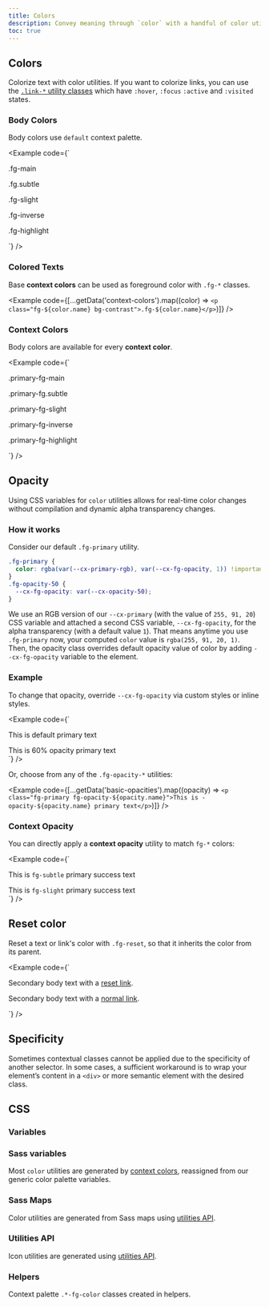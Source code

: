 ```yaml
---
title: Colors
description: Convey meaning through `color` with a handful of color utility classes. Includes support for styling links with hover states, too.
toc: true
---
```



<Callout name="warning-color-assistive-technologies" />

## Colors

Colorize text with color utilities. If you want to colorize links, you can use the [`.link-*` utility classes]([[docsref:/utilities/link]]) which have `:hover`, `:focus` `:active` and  `:visited` states.

### Body Colors

Body colors use `default` context palette.


<Example code={`<p class="fg-main">.fg-main</p>
<p class="fg-subtle">.fg.subtle</p>
<p class="fg-slight">.fg-slight</p>
<p class="fg-inverse bg-inverse">.fg-inverse</p>
<p class="fg-highlight">.fg-highlight</p>`} />

### Colored Texts

Base **context colors** can be used as foreground color with `.fg-*` classes.

<Example code={[...getData('context-colors').map((color) => `<p class="fg-${color.name} bg-contrast">.fg-${color.name}</p>`)]} />

### Context Colors

Body colors are available for every **context color**.

<Example code={`<p class="primary-fg-main">.primary-fg-main</p>
<p class="primary-fg-subtle">.primary-fg.subtle</p>
<p class="primary-fg-slight">.primary-fg-slight</p>
<p class="primary-fg-inverse primary-bg-inverse">.primary-fg-inverse</p>
<p class="primary-fg-highlight">.primary-fg-highlight</p>`} />

## Opacity
Using CSS variables for `color` utilities allows for real-time color changes without compilation and dynamic alpha transparency changes.

### How it works

Consider our default `.fg-primary` utility.

```css
.fg-primary {
  color: rgba(var(--cx-primary-rgb), var(--cx-fg-opacity, 1)) !important;
}
.fg-opacity-50 {
  --cx-fg-opacity: var(--cx-opacity-50);
}
```

We use an RGB version of our `--cx-primary` (with the value of `255, 91, 20`) CSS variable and attached a second CSS variable, `--cx-fg-opacity`, for the alpha transparency (with a default value `1`). That means anytime you use `.fg-primary` now, your computed `color` value is `rgba(255, 91, 20, 1)`. Then, the opacity class overrides default opacity value of color by adding `--cx-fg-opacity` variable to the element.

### Example

To change that opacity, override `--cx-fg-opacity` via custom styles or inline styles.

<Example code={`<div class="fg-primary">This is default primary text</div>
<div style="--cx-fg-opacity: .6;" class="fg-primary">This is 60% opacity primary text</div>`} />

Or, choose from any of the `.fg-opacity-*` utilities:

<Example code={[...getData('basic-opacities').map((opacity) => `<p class="fg-primary fg-opacity-${opacity.name}">This is -opacity-${opacity.name} primary text</p>`)]} />

### Context Opacity

You can directly apply a **context opacity** utility to match `fg-*` colors:

<Example code={`<div class="fg-primary fg-opacity-subtle p-2xsmall">This is <code>fg-subtle</code> primary success text</div>
<div class="fg-primary fg-opacity-slight p-2xsmall">This is <code>fg-slight</code> primary success text</div>`} />

## Reset color

Reset a text or link's color with `.fg-reset`, so that it inherits the color from its parent.

<Example code={`<p class="fg-subtle">
    Secondary body text with a <a href="#" class="fg-reset">reset link</a>.
  </p>
  <p class="fg-subtle">
    Secondary body text with a <a href="#">normal link</a>.
  </p>`} />

## Specificity

Sometimes contextual classes cannot be applied due to the specificity of another selector. In some cases, a sufficient workaround is to wrap your element’s content in a `<div>` or more semantic element with the desired class.

## CSS

<DocsCSS />

### Variables

<DocsCSSVars />

### Sass variables

<DocsSASSVars />

Most `color` utilities are generated by [context colors]([[docsref:/customize/color]]), reassigned from our generic color palette variables.

<ScssDocs name="context-color-variables" file="scss/tokens/_colors.scss" />

### Sass Maps

Color utilities are generated from Sass maps using [utilities API]([[docsref:/utilities/api]]).

<ScssDocs name="context-colors-map" file="scss/maps/_colors.scss" />

<ScssDocs name="fg-opacities-map" file="scss/maps/_opacities.scss" />

### Utilities API

Icon utilities are generated using [utilities API]([[docsref:/utilities/api]]).

<ScssDocs name="utils-fg-color" file="scss/utilities/_index.scss" />

### Helpers

Context palette `.*-fg-color` classes created in helpers.

<ScssDocs name="fg-color-helper" file="scss/helpers/_context.scss" />
